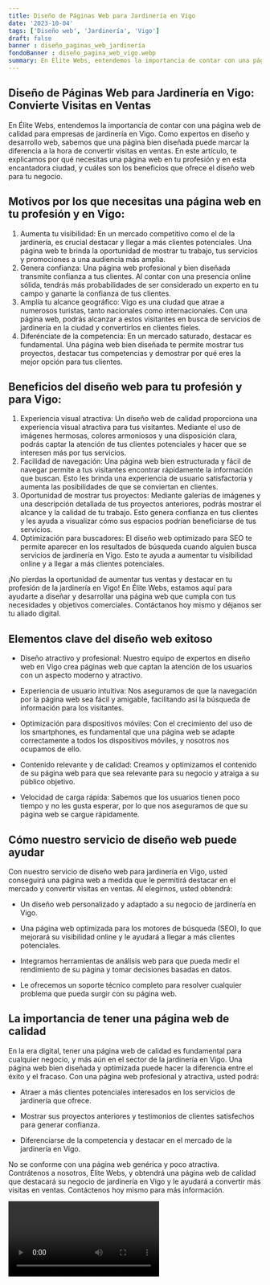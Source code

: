 ```yaml
---
title: Diseño de Páginas Web para Jardinería en Vigo
date: '2023-10-04'
tags: ['Diseño web', 'Jardinería', 'Vigo']
draft: false
banner : diseño_paginas_web_jardinería
fondoBanner : diseño_pagina_web_vigo.webp
summary: En Élite Webs, entendemos la importancia de contar con una página web de calidad para empresas de jardinería en Vigo. Como expertos en diseño y desarrollo web, sabemos que una página bien diseñada puede marcar la diferencia a la hora de convertir visitas en ventas. En este artículo, te explicamos por qué necesitas una página web en tu profesión y en esta encantadora ciudad, y cuáles son los beneficios que ofrece el diseño web para tu negocio.
---
```


## Diseño de Páginas Web para Jardinería en Vigo: Convierte Visitas en Ventas

En Élite Webs, entendemos la importancia de contar con una página web de calidad para empresas de jardinería en Vigo. Como expertos en diseño y desarrollo web, sabemos que una página bien diseñada puede marcar la diferencia a la hora de convertir visitas en ventas. En este artículo, te explicamos por qué necesitas una página web en tu profesión y en esta encantadora ciudad, y cuáles son los beneficios que ofrece el diseño web para tu negocio.

## Motivos por los que necesitas una página web en tu profesión y en Vigo:
1. Aumenta tu visibilidad: En un mercado competitivo como el de la jardinería, es crucial destacar y llegar a más clientes potenciales. Una página web te brinda la oportunidad de mostrar tu trabajo, tus servicios y promociones a una audiencia más amplia.
2. Genera confianza: Una página web profesional y bien diseñada transmite confianza a tus clientes. Al contar con una presencia online sólida, tendrás más probabilidades de ser considerado un experto en tu campo y ganarte la confianza de tus clientes.
3. Amplía tu alcance geográfico: Vigo es una ciudad que atrae a numerosos turistas, tanto nacionales como internacionales. Con una página web, podrás alcanzar a estos visitantes en busca de servicios de jardinería en la ciudad y convertirlos en clientes fieles.
4. Diferénciate de la competencia: En un mercado saturado, destacar es fundamental. Una página web bien diseñada te permite mostrar tus proyectos, destacar tus competencias y demostrar por qué eres la mejor opción para tus clientes.

## Beneficios del diseño web para tu profesión y para Vigo:
1. Experiencia visual atractiva: Un diseño web de calidad proporciona una experiencia visual atractiva para tus visitantes. Mediante el uso de imágenes hermosas, colores armoniosos y una disposición clara, podrás captar la atención de tus clientes potenciales y hacer que se interesen más por tus servicios.
2. Facilidad de navegación: Una página web bien estructurada y fácil de navegar permite a tus visitantes encontrar rápidamente la información que buscan. Esto les brinda una experiencia de usuario satisfactoria y aumenta las posibilidades de que se conviertan en clientes.
3. Oportunidad de mostrar tus proyectos: Mediante galerías de imágenes y una descripción detallada de tus proyectos anteriores, podrás mostrar el alcance y la calidad de tu trabajo. Esto genera confianza en tus clientes y les ayuda a visualizar cómo sus espacios podrían beneficiarse de tus servicios.
4. Optimización para buscadores: El diseño web optimizado para SEO te permite aparecer en los resultados de búsqueda cuando alguien busca servicios de jardinería en Vigo. Esto te ayuda a aumentar tu visibilidad online y a llegar a más clientes potenciales.

¡No pierdas la oportunidad de aumentar tus ventas y destacar en tu profesión de la jardinería en Vigo! En Élite Webs, estamos aquí para ayudarte a diseñar y desarrollar una página web que cumpla con tus necesidades y objetivos comerciales. Contáctanos hoy mismo y déjanos ser tu aliado digital.

<GifSeo />

<Cta />

## Elementos clave del diseño web exitoso

- Diseño atractivo y profesional: Nuestro equipo de expertos en diseño web en Vigo crea páginas web que captan la atención de los usuarios con un aspecto moderno y atractivo.

- Experiencia de usuario intuitiva: Nos aseguramos de que la navegación por la página web sea fácil y amigable, facilitando así la búsqueda de información para los visitantes.

- Optimización para dispositivos móviles: Con el crecimiento del uso de los smartphones, es fundamental que una página web se adapte correctamente a todos los dispositivos móviles, y nosotros nos ocupamos de ello.

- Contenido relevante y de calidad: Creamos y optimizamos el contenido de su página web para que sea relevante para su negocio y atraiga a su público objetivo.

- Velocidad de carga rápida: Sabemos que los usuarios tienen poco tiempo y no les gusta esperar, por lo que nos aseguramos de que su página web se cargue rápidamente.

## Cómo nuestro servicio de diseño web puede ayudar

Con nuestro servicio de diseño web para jardinería en Vigo, usted conseguirá una página web a medida que le permitirá destacar en el mercado y convertir visitas en ventas. Al elegirnos, usted obtendrá:

- Un diseño web personalizado y adaptado a su negocio de jardinería en Vigo.

- Una página web optimizada para los motores de búsqueda (SEO), lo que mejorará su visibilidad online y le ayudará a llegar a más clientes potenciales.

- Integramos herramientas de análisis web para que pueda medir el rendimiento de su página y tomar decisiones basadas en datos.

- Le ofrecemos un soporte técnico completo para resolver cualquier problema que pueda surgir con su página web.

## La importancia de tener una página web de calidad

En la era digital, tener una página web de calidad es fundamental para cualquier negocio, y más aún en el sector de la jardinería en Vigo. Una página web bien diseñada y optimizada puede hacer la diferencia entre el éxito y el fracaso. Con una página web profesional y atractiva, usted podrá:

- Atraer a más clientes potenciales interesados en los servicios de jardinería que ofrece.

- Mostrar sus proyectos anteriores y testimonios de clientes satisfechos para generar confianza.

- Diferenciarse de la competencia y destacar en el mercado de la jardinería en Vigo.

No se conforme con una página web genérica y poco atractiva. Contrátenos a nosotros, Élite Webs, y obtendrá una página web de calidad que destacará su negocio de jardinería en Vigo y le ayudará a convertir más visitas en ventas. Contáctenos hoy mismo para más información.

<Video />

<CtaBot job='Jardinería' city='Vigo'/>

<Gmaps query='Vigo+españa+maps' />